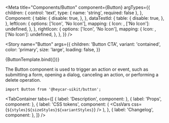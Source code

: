 

<!-- Meta -->

<Meta
  title="Components/Button"
  component={Button}
  argTypes={{
    children: {
      control: 'text',
      type: { name: 'string', required: false },
    },
    Component: {
      table: {
        disable: true,
      },
    },
    dataTestId: {
      table: {
        disable: true,
      },
    },
    leftIcon: {
      options: ['Icon', 'No Icon'],
      mapping: {
        Icon: <Call />,
        ['No Icon']: undefined,
      },
    },
    rightIcon: {
      options: ['Icon', 'No Icon'],
      mapping: {
        Icon: <Whatsapp />,
        ['No Icon']: undefined,
      },
    },
  }}
/>


<!-- Canvas -->

<Story
  name="Button"
  args={{
    children: 'Button CTA',
    variant: 'contained',
    color: 'primary',
    size: 'large',
    loading: false,
  }}
>
  {ButtonTemplate.bind({})}
</Story>

<!-- Docs -->

<ComponentHeader
  name="Button"
  version={version}
  stage={3}
  design="https://www.figma.com/file/rrvkvQEoVTOHa7MzyKSaoz/OTP-Design-System?node-id=1111%3A116509"
/>

The Button component is used to trigger an action or event, such as submitting a form, opening a dialog, canceling an action, or performing a delete operation.

```tsx
import Button from '@heycar-uikit/button';
```

<!-- Description -->

<TabContainer
  tabs={[
    { label: 'Description', component: <Description /> },
    { label: 'Props', component: <Props of={Button} /> },
    {
      label: 'CSS tokens',
      component: (
        <CssVars
          css={`
            ${styles}${sizeStyles}${variantStyles}
          `}
        />
      ),
    },
    { label: 'Changelog', component: <Changelog /> },
  ]}
/>
